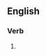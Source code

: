 ==English==

===Verb===
{{head|en|verb form}}

# {{present participle of|choreograph|lang=en|nocat=1}}